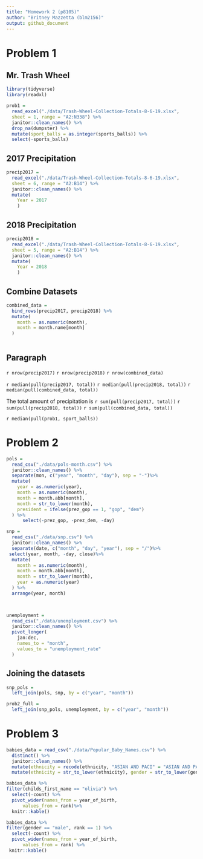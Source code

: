```yaml
---
title: "Homework 2 (p8105)"
author: "Britney Mazzetta (blm2156)"
output: github_document
---
```


# Problem 1

## Mr. Trash Wheel
```r
library(tidyverse)
library(readxl)

prob1 = 
  read_excel("./data/Trash-Wheel-Collection-Totals-8-6-19.xlsx", 
  sheet = 1, range = "A2:N338") %>%
  janitor::clean_names() %>%
  drop_na(dumpster) %>%
  mutate(sport_balls = as.integer(sports_balls)) %>%
  select(-sports_balls)

```

## 2017 Precipitation
```r
precip2017 = 
  read_excel("./data/Trash-Wheel-Collection-Totals-8-6-19.xlsx", 
  sheet = 6, range = "A2:B14") %>%
  janitor::clean_names() %>%
  mutate(
    Year = 2017
    )
```

## 2018 Precipitation
```r
precip2018 = 
  read_excel("./data/Trash-Wheel-Collection-Totals-8-6-19.xlsx", 
  sheet = 5, range = "A2:B14") %>%
  janitor::clean_names() %>%
  mutate(
    Year = 2018
    )
```

## Combine Datasets

```r
combined_data =
  bind_rows(precip2017, precip2018) %>%
  mutate(
    month = as.numeric(month),
    month = month.name[month]
  )
  
```

## Paragraph

`r nrow(precip2017)`
`r nrow(precip2018)`
`r nrow(combined_data)`

`r median(pull(precip2017, total))`
`r median(pull(precip2018, total))`
`r median(pull(combined_data, total))`

The total amount of precipitation is `r sum(pull(precip2017, total))`
`r sum(pull(precip2018, total))`
`r sum(pull(combined_data, total))`

`r median(pull(prob1, sport_balls))`

# Problem 2

```r
pols = 
  read_csv("./data/pols-month.csv") %>%
  janitor::clean_names() %>% 
  separate(mon, c("year", "month", "day"), sep = "-")%>%
  mutate(
    year = as.numeric(year),
    month = as.numeric(month),
    month = month.abb[month],
    month = str_to_lower(month),
    president = ifelse(prez_gop == 1, "gop", "dem") 
  ) %>%
      select(-prez_gop, -prez_dem, -day)

```


```r
snp = 
  read_csv("./data/snp.csv") %>%
  janitor::clean_names() %>% 
  separate(date, c("month", "day", "year"), sep = "/")%>%
 select(year, month, -day, close)%>%
  mutate(
    month = as.numeric(month),
    month = month.abb[month],
    month = str_to_lower(month),
    year = as.numeric(year)
  ) %>%
  arrange(year, month)

  
```

```r
unemployment = 
  read_csv("./data/unemployment.csv") %>%
  janitor::clean_names() %>% 
  pivot_longer(
    jan:dec,
    names_to = "month",
    values_to = "unemployment_rate"
  )
```
## Joining the datasets

```r
snp_pols = 
  left_join(pols, snp, by = c("year", "month"))

prob2_full =
  left_join(snp_pols, unemployment, by = c("year", "month"))

```
# Problem 3

```r
babies_data = read_csv("./data/Popular_Baby_Names.csv") %>%
  distinct() %>%
  janitor::clean_names() %>%
  mutate(ethnicity = recode(ethnicity, "ASIAN AND PACI" = "ASIAN AND PACIFIC ISLANDER", "BLACK NON HISP" = "BLACK NON HISPANIC", "WHITE NON HISP" = "WHITE NON HISPANIC")) %>%
  mutate(ethnicity = str_to_lower(ethnicity), gender = str_to_lower(gender), childs_first_name = str_to_lower(childs_first_name))
```

```r
babies_data %>%
filter(childs_first_name == "olivia") %>%
  select(-count) %>%
  pivot_wider(names_from = year_of_birth,
      values_from = rank)%>%
  knitr::kable()
```
```r
babies_data %>%
filter(gender == "male", rank == 1) %>%
  select(-count) %>%
  pivot_wider(names_from = year_of_birth,
      values_from = rank) %>%
 knitr::kable()
```




